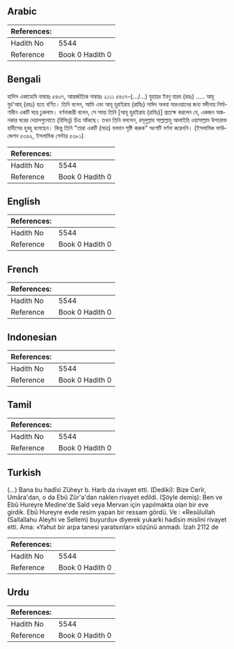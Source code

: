 ## Arabic


<div dir="rtl" lang="ar" style={{fontSize:'larger',backgroundColor:'#f8f9fa',padding:20}}>

</div>
<div style={{backgroundColor:'#f8f9fa',padding:20, marginBottom: 10}}><table> <thead> <tr> <th>References:</th> <th></th> </tr> </thead> <tbody><tr><td>Hadith No</td><td>5544</td></tr><tr><td>Reference</td><td>Book 0 Hadith 0</td></tr></tbody></table></div>

## Bengali


<div dir="ltr" lang="bn" style={{fontSize:'larger',backgroundColor:'#f8f9fa',padding:20}}>
হাদিস একাডেমি নাম্বারঃ ৫৪৩৭, আন্তর্জাতিক নাম্বারঃ ২১১১ ৫৪৩৭-(.../...) যুহায়র ইবনু হারব (রহঃ) ..... আবূ যুর'আহ্ (রহঃ) হতে বর্ণিত। তিনি বলেন, আমি এবং আবূ হুরাইরাহ (রাযিঃ) সাঈদ অথবা মারওয়ানের জন্য মদীনায় নির্মাণাধীন একটি ঘরে ঢুকলাম। বর্ণনাকারী বলেন, সে সময় তিনি [আবূ হুরাইরাহ (রাযিঃ)] প্রত্যক্ষ করলেন যে, একজন অঙ্কনকার ঘরের দেয়ালগুলোতে (বিভিন্ন) চিত্র আঁকছে। তখন তিনি বললেন, রসূলুল্লাহ সাল্লাল্লাহু আলাইহি ওয়াসাল্লাম উপরোক্ত হাদীসের হুবহু বলেছেন। কিন্তু তিনি "তারা একটি (মাত্র) যবদান সৃষ্টি করুক" অংশটি বর্ণনা করেননি। (ইসলামিক ফাউন্ডেশন ৫৩৬২, ইসলামিক সেন্টার ৫৩৮১)
</div>
<div style={{backgroundColor:'#f8f9fa',padding:20, marginBottom: 10}}><table> <thead> <tr> <th>References:</th> <th></th> </tr> </thead> <tbody><tr><td>Hadith No</td><td>5544</td></tr><tr><td>Reference</td><td>Book 0 Hadith 0</td></tr></tbody></table></div>

## English


<div dir="ltr" lang="en" style={{fontSize:'larger',backgroundColor:'#f8f9fa',padding:20}}>

</div>
<div style={{backgroundColor:'#f8f9fa',padding:20, marginBottom: 10}}><table> <thead> <tr> <th>References:</th> <th></th> </tr> </thead> <tbody><tr><td>Hadith No</td><td>5544</td></tr><tr><td>Reference</td><td>Book 0 Hadith 0</td></tr></tbody></table></div>

## French


<div dir="ltr" lang="fr" style={{fontSize:'larger',backgroundColor:'#f8f9fa',padding:20}}>

</div>
<div style={{backgroundColor:'#f8f9fa',padding:20, marginBottom: 10}}><table> <thead> <tr> <th>References:</th> <th></th> </tr> </thead> <tbody><tr><td>Hadith No</td><td>5544</td></tr><tr><td>Reference</td><td>Book 0 Hadith 0</td></tr></tbody></table></div>

## Indonesian


<div dir="ltr" lang="id" style={{fontSize:'larger',backgroundColor:'#f8f9fa',padding:20}}>

</div>
<div style={{backgroundColor:'#f8f9fa',padding:20, marginBottom: 10}}><table> <thead> <tr> <th>References:</th> <th></th> </tr> </thead> <tbody><tr><td>Hadith No</td><td>5544</td></tr><tr><td>Reference</td><td>Book 0 Hadith 0</td></tr></tbody></table></div>

## Tamil


<div dir="ltr" lang="ta" style={{fontSize:'larger',backgroundColor:'#f8f9fa',padding:20}}>

</div>
<div style={{backgroundColor:'#f8f9fa',padding:20, marginBottom: 10}}><table> <thead> <tr> <th>References:</th> <th></th> </tr> </thead> <tbody><tr><td>Hadith No</td><td>5544</td></tr><tr><td>Reference</td><td>Book 0 Hadith 0</td></tr></tbody></table></div>

## Turkish


<div dir="ltr" lang="tr" style={{fontSize:'larger',backgroundColor:'#f8f9fa',padding:20}}>
(…) Bana bu hadîsi Züheyr b. Harb da rivayet etti. (Dediki): Bize Cerîr, Umâra'dan, o da Ebû Zûr'a'dan naklen rivayet edildi. (Şöyle demiş): Ben ve Ebû Hureyre Medine'de Saîd veya Mervan için yapılmakta olan bir eve girdik. Ebû Hureyre evde resim yapan bir ressam gördü. Ve : «Resûlullah (Sallallahu Aleyhi ve Sellem) buyurdu» diyerek yukarki hadîsin mislini rivayet etti. Ama: «Yahut bir arpa tanesi yaratsınlar» sözünü anmadı. İzah 2112 de
</div>
<div style={{backgroundColor:'#f8f9fa',padding:20, marginBottom: 10}}><table> <thead> <tr> <th>References:</th> <th></th> </tr> </thead> <tbody><tr><td>Hadith No</td><td>5544</td></tr><tr><td>Reference</td><td>Book 0 Hadith 0</td></tr></tbody></table></div>

## Urdu


<div dir="rtl" lang="ur" style={{fontSize:'larger',backgroundColor:'#f8f9fa',padding:20}}>

</div>
<div style={{backgroundColor:'#f8f9fa',padding:20, marginBottom: 10}}><table> <thead> <tr> <th>References:</th> <th></th> </tr> </thead> <tbody><tr><td>Hadith No</td><td>5544</td></tr><tr><td>Reference</td><td>Book 0 Hadith 0</td></tr></tbody></table></div>